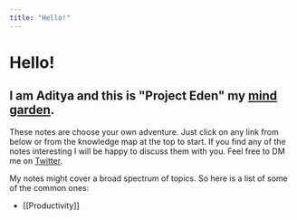 ```yaml
---
title: "Hello!"
---
```


# Hello!
## I am Aditya and this is "Project Eden" my [mind garden](https://nesslabs.com/mind-garden).

These notes are choose your own adventure. Just click on any link from below or from the knowledge map at the top to start.
If you find any of the notes interesting I will be happy to discuss them with you. Feel free to DM me on [Twitter](https://twitter.com/scr33nslaver).

My notes might cover a broad spectrum of topics. So here is a list of some of the common ones:
- [[Productivity]]

